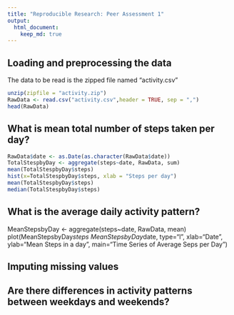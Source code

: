 ```yaml
---
title: "Reproducible Research: Peer Assessment 1"
output: 
  html_document:
    keep_md: true
---
```



## Loading and preprocessing the data
The data to be read is the zipped file named "activity.csv"
```r
unzip(zipfile = "activity.zip")
RawData <- read.csv("activity.csv",header = TRUE, sep = ",")
head(RawData)
```



## What is mean total number of steps taken per day?
```r
RawData$date <- as.Date(as.character(RawData$date))
TotalStespbyDay <- aggregate(steps~date, RawData, sum)
mean(TotalStespbyDay$steps)
hist(x=TotalStespbyDay$steps, xlab = "Steps per day")
mean(TotalStespbyDay$steps)
median(TotalStespbyDay$steps)
```

## What is the average daily activity pattern?
MeanStepsbyDay <- aggregate(steps~date, RawData, mean)
plot(MeanStepsbyDay$steps~MeanStepsbyDay$date, type="l", xlab="Date", ylab="Mean Steps in a day", main="Time Series of Average Seps per Day")


## Imputing missing values



## Are there differences in activity patterns between weekdays and weekends?
